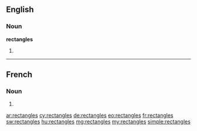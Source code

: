 ==English==

===Noun===
'''rectangles'''

# {{plural of|rectangle}}

----

==French==

===Noun===
{{head|fr|g=m-p}}

# {{plural of|rectangle|lang=fr}}

[[ar:rectangles]]
[[cy:rectangles]]
[[de:rectangles]]
[[eo:rectangles]]
[[fr:rectangles]]
[[sw:rectangles]]
[[hu:rectangles]]
[[mg:rectangles]]
[[my:rectangles]]
[[simple:rectangles]]